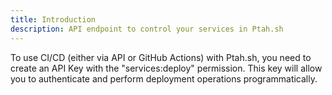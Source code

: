 ```yaml
---
title: Introduction
description: API endpoint to control your services in Ptah.sh
---
```


To use CI/CD (either via API or GitHub Actions) with Ptah.sh, you need to create an API Key with the "services:deploy" permission. This key will allow you to authenticate and perform deployment operations programmatically.

